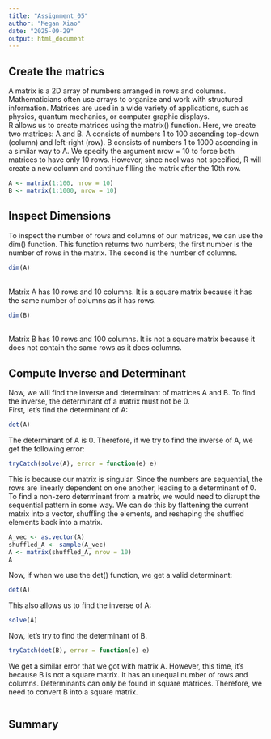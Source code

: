 ```yaml
---
title: "Assignment_05"
author: "Megan Xiao"
date: "2025-09-29"
output: html_document
---
```


## Create the matrics
A matrix is a 2D array of numbers arranged in rows and columns. Mathematicians often use arrays to organize and work with structured information. Matrices are used in a wide variety of applications, such as physics, quantum mechanics, or computer graphic displays. <br>
R allows us to create matrices using the matrix() function. Here, we create two matrices: A and B. A consists of numbers 1 to 100 ascending top-down (column) and left-right (row). B consists of numbers 1 to 1000 ascending in a similar way to A. We specify the argument nrow = 10 to force both matrices to have only 10 rows. However, since ncol was not specified, R will create a new column and continue filling the matrix after the 10th row. <br>
```r
A <- matrix(1:100, nrow = 10)
B <- matrix(1:1000, nrow = 10)
```

## Inspect Dimensions
To inspect the number of rows and columns of our matrices, we can use the dim() function. This function returns two numbers; the first number is the number of rows in the matrix. The second is the number of columns. <br>

```r
dim(A)
```
<br>Matrix A has 10 rows and 10 columns. It is a square matrix because it has the same number of columns as it has rows. <br>
```r
dim(B)
```
<br>Matrix B has 10 rows and 100 columns. It is not a square matrix because it does not contain the same rows as it does columns.<br>

## Compute Inverse and Determinant
Now, we will find the inverse and determinant of matrices A and B. To find the inverse, the determinant of a matrix must not be 0.<br>
First, let's find the determinant of A:

```r
det(A)
```
The determinant of A is 0. Therefore, if we try to find the inverse of A, we get the following error:

```r
tryCatch(solve(A), error = function(e) e)
```
This is because our matrix is singular. Since the numbers are sequential, the rows are linearly dependent on one another, leading to a determinant of 0.
To find a non-zero determinant from a matrix, we would need to disrupt the sequential pattern in some way. We can do this by flattening the current matrix into a vector, shuffling the elements, and reshaping the shuffled elements back into a matrix.

```r
A_vec <- as.vector(A)
shuffled_A <- sample(A_vec)
A <- matrix(shuffled_A, nrow = 10)
A
```
Now, if when we use the det() function, we get a valid determinant:
```r
det(A)
```
This also allows us to find the inverse of A:
```r
solve(A)
```
Now, let's try to find the determinant of B.
```r
tryCatch(det(B), error = function(e) e)
```
We get a similar error that we got with matrix A. However, this time, it's because B is not a square matrix. It has an unequal number of rows and columns. Determinants can only be found in square matrices. Therefore, we need to convert B into a square matrix.

```r

```

## Summary


